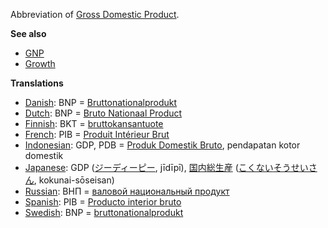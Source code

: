 Abbreviation of [[Gross Domestic Product]].

'''See also'''
* [[GNP]]
* [[Growth]]


'''Translations'''
*[[Danish]]: BNP = [[Bruttonationalprodukt]]
*[[Dutch]]: BNP = [[Bruto Nationaal Product]]
*[[Finnish]]: BKT = [[bruttokansantuote]]
*[[French]]: PIB = [[Produit Intérieur Brut]]
*[[Indonesian]]: GDP, PDB = [[Produk Domestik Bruto]], pendapatan kotor domestik
*[[Japanese]]: GDP ([[ジーディーピー]], jīdīpī), [[国内]][[総生産]] ([[こくない]][[そうせいさん]], kokunai-sōseisan)
*[[Russian]]: ВНП = [[валовой национальный продукт]]
*[[Spanish]]: PIB = [[Producto interior bruto]]
*[[Swedish]]: BNP = [[bruttonationalprodukt]]